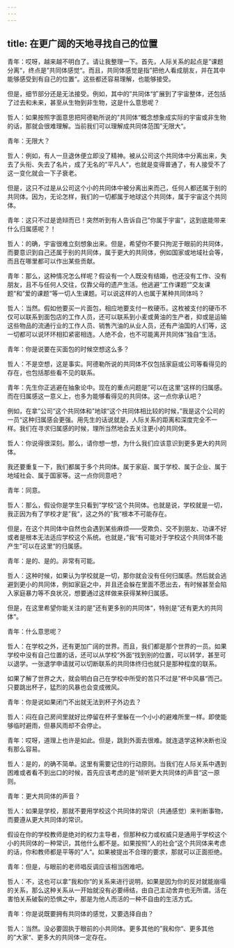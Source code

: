 ```yaml
---
---
---
```

title: 在更广阔的天地寻找自己的位置
---

青年：哎呀，越来越不明白了。请让我整理一下。首先，人际关系的起点是”课题分离“，终点是”共同体感觉“。而且，共同体感觉是指”把他人看成朋友，并在其中能够感受到有自己的位置“。这些都还容易理解，也能够接受。

但是，细节部分还是无法接受。例如，其中的”共同体“扩展到了宇宙整体，还包括了过去和未来，甚至从生物到非生物，这是什么意思呢？

哲人：如果按照字面意思把阿德勒所说的”共同体“概念想象成实际的宇宙或非生物的话，那就会很难理解。当前我们可以理解成共同体范围”无限大“。

青年：无限大？

哲人：例如，有人一旦退休便立即没了精神。被从公司这个共同体中分离出来，失去了头衔、失去了名片，成了无名的”平凡人“，也就是变得普通了，有人接受不了这一变化就会一下子衰老。

但是，这只不过是从公司这个小的共同体中被分离出来而己，任何人都还属于别的共同体。因为，无论怎样，我们的一切都属于地球这个共同体，属于宇宙这个共同体。

青年：这只不过是诡辩而已！突然听到有人告诉自己”你属于宇宙“，这到底能带来什么归属感呢？！

哲人：的确，宇宙很难立刻想象出来。但是，希望你不要只拘泥于眼前的共同体，而要意识到自己还属于别的共同体，属于更大的共同体，例如国家或地域社会等，而且在哪里都可以作出某些贡献。

青年：那么，这种情况怎么样呢？假设有一个人既没有结婚，也还没有工作、没有朋友，且不与任何人交往，仅靠父母的遗产生活。他逃避”工作课题“”交友课题“和”爱的课题“等一切人生课题。可以说这样的人也属于某种共同体吗？

哲人：当然。假如他要买一片面包，相应地要支付一枚硬币。这枚被支付的硬币不仅可以联系到面包店的工作人员，还可以联系到小麦或黄油的生产者，抑或是运输这些物品的流通行业的工作人员、销售汽油的从业人员，还有产油国的人们等，这一切都可以说环环相扣紧密相连。人绝不会，也不可能离开共同体”独自“生活。

青年：你是说要在买面包的时候空想这么多？

哲人：不是空想，这是事实。阿德勒所说的共同体不仅包括家庭或公司等看得见的存在，也包括那些看不见的联系。

青年：先生你正逃避在抽象论中。现在的重点问题是”可以在这里“这样的归属感。而在归属感这一意义上，也多为能够看得见的共同体。这一点你承认吧？

例如，在拿”公司“这个共同体和”地球“这个共同体相比较的时候，”我是这个公司的一员“这种归属感会更强。用先生的话说就是，人际关系的距离和深度完全不一样。我们在寻求归属感的时候，理所当然地会去关注更小的共同体。

哲人：你说得很深刻。那么，请你想一想，为什么我们应该意识到更多更大的共同体。

我还要重复一下，我们都属于多个共同体。属于家庭、属于学校、属于企业、属于地域社会、属于国家等。这一点你同意吧？

青年：同意。

哲人：那么，假设你是学生只看到”学校“这个共同体。也就是说，学校就是一切，我正因为有了学校才是”我“，这之外的”我“根本不可能存在。

但是，在这个共同体中自然也会遇到某些麻烦——受欺负、交不到朋友、功课不好或者是根本无法适应学校这个系统。也就是，”我“有可能对于学校这个共同体不能产生”可以在这里“的归属感。

青年：是的、是的。非常有可能。

哲人：这种时候，如果认为学校就是一切，那你就会没有任何归属感。然后就会逃避到更小的共同体，例如家庭之中，并且还会躲在里面不愿出去，有时候甚至会陷入家庭暴力等不良状况，想要通过这样做来获得某种归属感。

但是，在这里希望你能关注的是”还有更多别的共同体“，特别是”还有更大的共同体“。

青年：什么意思呢？

哲人：在学校之外，还有更加广阔的世界。而且，我们都是那个世界的一员。如果学校中没有自己位置的话，还可以从学校”外面“找到别的位置，可以转学，甚至可以退学。一张退学申请就可以切断联系的共同体终归也就只是那种程度的联系。

如果了解了世界之大，就会明白自己在学校中所受的苦只不过是”杯中风暴“而己。只要跳出杯子，猛烈的风暴也会变成微风。

青年：你是说如果闭门不出就无法到杯子外边去？

哲人：闷在自己房间里就好比停留在杯子里躲在一个小小的避难所里一样。即使能够临时避雨，但暴风雨却不会停止。

青年：哎呀，道理上也许是如此。但是，跳到外面去很难。就连退学这种决断也没有那么容易。

哲人：是的，的确不简单。这里有需要记住的行动原则。当我们在人际关系中遇到困难或者看不到出口的时候，首先应该考虑的是”倾听更大共同体的声音“这一原则。

青年：更大共同体的声音？

哲人：如果是学校，那就不要用学校这个共同体的常识（共通感觉）来判断事物，而要遵从更大共同体的常识。

假设在你的学校教师是绝对的权力主导者，但那种权力或权威只是通用于学校这个小的共同体的一种常识，其他什么都不是。如果按照”人的社会“这个共同体来考虑的话，你和教师都是平等的”人“。如果被提出不合理的要求，那就可以正面拒绝。

青年：但是，与眼前的老师唱反调应该相当困难吧。

哲人：不，这也可以拿”我和你“的关系来进行说明，如果是因为你的反对就能崩塌的关系，那么这种关系从一开始就没有必要缔结，由自己主动舍弃也无所谓。活在害怕关系破裂的恐惧之中，那是为他人而活的一种不自由的生活方式。

青年：你是说既要拥有共同体的感觉，又要选择自由？

哲人：当然。没必要固执于眼前的小共同体。更多其他的”我和你“、更多其他的”大家“、更多大的共同体一定存在。